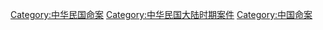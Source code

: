 [[Category:中华民国命案|Category:中华民国命案]]
[[Category:中华民国大陆时期案件|Category:中华民国大陆时期案件]]
[[Category:中国命案|Category:中国命案]]